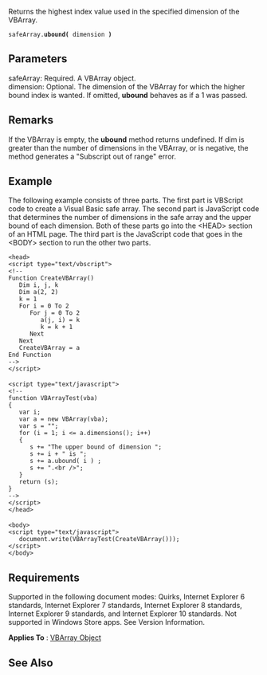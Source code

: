Returns the highest index value used in the specified dimension of the VBArray.

 safeArray.'''ubound(''' dimension ''')'''

==Parameters==
; safeArray: Required. A VBArray object.
; dimension: Optional. The dimension of the VBArray for which the higher bound index is wanted. If omitted, '''ubound''' behaves as if a 1 was passed.

==Remarks==
If the VBArray is empty, the '''ubound''' method returns undefined. If dim is greater than the number of dimensions in the VBArray, or is negative, the method generates a "Subscript out of range" error.


==Example==
The following example consists of three parts. The first part is VBScript code to create a Visual Basic safe array. The second part is JavaScript code that determines the number of dimensions in the safe array and the upper bound of each dimension. Both of these parts go into the &lt;HEAD&gt; section of an HTML page. The third part is the JavaScript code that goes in the &lt;BODY&gt; section to run the other two parts.

 &lt;head&gt;
 &lt;script type="text/vbscript"&gt;
 &lt;!--
 Function CreateVBArray()
    Dim i, j, k
    Dim a(2, 2)
    k = 1
    For i = 0 To 2
       For j = 0 To 2
          a(j, i) = k
          k = k + 1
       Next
    Next
    CreateVBArray = a
 End Function
 --&gt;
 &lt;/script&gt;
 
 &lt;script type="text/javascript"&gt;
 &lt;!--
 function VBArrayTest(vba)
 {
    var i;
    var a = new VBArray(vba);
    var s = "";
    for (i = 1; i &lt;= a.dimensions(); i++)
    {
       s += "The upper bound of dimension ";
       s += i + " is ";
       s += a.ubound( i ) ;
       s += ".&lt;br /&gt;";
    }
    return (s);
 }
 --&gt;
 &lt;/script&gt;
 &lt;/head&gt;
 
 &lt;body&gt;
 &lt;script type="text/javascript"&gt;
    document.write(VBArrayTest(CreateVBArray()));
 &lt;/script&gt;
 &lt;/body&gt;

==Requirements==
Supported in the following document modes: Quirks, Internet Explorer 6 standards, Internet Explorer 7 standards, Internet Explorer 8 standards, Internet Explorer 9 standards, and Internet Explorer 10 standards. Not supported in Windows Store apps. See Version Information.

'''Applies To''' : [[VBArray|VBArray Object]]


==See Also==

              

              

              

              
